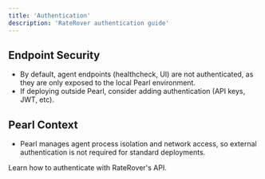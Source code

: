 ```yaml
---
title: 'Authentication'
description: 'RateRover authentication guide'
---
```


## Endpoint Security
- By default, agent endpoints (healthcheck, UI) are not authenticated, as they are only exposed to the local Pearl environment.
- If deploying outside Pearl, consider adding authentication (API keys, JWT, etc).

## Pearl Context
- Pearl manages agent process isolation and network access, so external authentication is not required for standard deployments.

Learn how to authenticate with RateRover's API.
